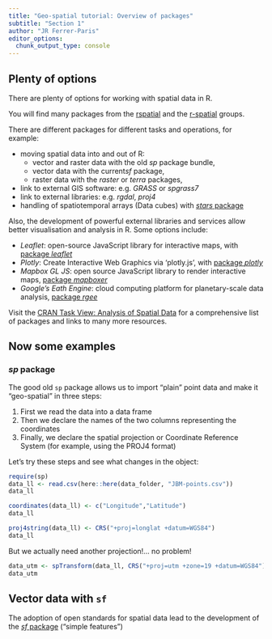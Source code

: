 ```yaml
---
title: "Geo-spatial tutorial: Overview of packages"
subtitle: "Section 1"
author: "JR Ferrer-Paris"
editor_options:
  chunk_output_type: console
---
```


## Plenty of options

There are plenty of options for working with spatial data in R.

You will find many packages from the [rspatial](https://github.com/rspatial) and the [r-spatial](https://github.com/r-spatial) groups. 

There are different packages for different tasks and operations, for example:

- moving spatial data into and out of R: 
  - vector and raster data with the old *sp* package bundle, 
  - vector data with the current*sf* package,
  - raster data with the *raster* or *terra* packages,
- link to external GIS software: e.g. *GRASS* or *spgrass7*
- link to external libraries: e.g. *rgdal*, *proj4*
- handling of spatiotemporal arrays (Data cubes) with [*stars* package](https://github.com/r-spatial/stars/)

Also, the development of powerful external libraries and services allow better visualisation and analysis in R. Some options include:

-   *Leaflet*: open-source JavaScript library for interactive maps, with [package *leaflet*](https://rstudio.github.io/leaflet/)
-   *Plotly*: Create Interactive Web Graphics via 'plotly.js', with [package *plotly*](https://plotly.com/r/)
-   *Mapbox GL JS*: open source JavaScript library to render interactive maps, [package *mapboxer*](https://github.com/crazycapivara/mapboxer)
-   *Google's Eath Engine*: cloud computing platform for planetary-scale data analysis, [package *rgee*](https://github.com/r-spatial/rgee/)

Visit the [CRAN Task View: Analysis of Spatial Data](https://cran.r-project.org/web/views/Spatial.html) for a comprehensive list of packages and links to many more resources.

## Now some examples

### _sp_ package

The good old `sp` package allows us to import "plain" point data and make it "geo-spatial" in three steps:

1. First we read the data into a data frame
2. Then we declare the names of the  two columns representing the coordinates
3. Finally, we declare the spatial projection or Coordinate Reference System (for example, using the PROJ4 format)

Let's try these steps and see what changes in the object:

```r
require(sp)
data_ll <- read.csv(here::here(data_folder, "JBM-points.csv"))
data_ll
```

```r
coordinates(data_ll) <- c("Longitude","Latitude")
data_ll
```

```r
proj4string(data_ll) <- CRS("+proj=longlat +datum=WGS84")
data_ll
```

But we actually need another projection!... no problem!


```r
data_utm <- spTransform(data_ll, CRS("+proj=utm +zone=19 +datum=WGS84"))
data_utm
```


## Vector data with `sf`

The adoption of open standards for spatial data lead to the development of  the [*sf* package](https://github.com/r-spatial/sf/) ("simple features")

